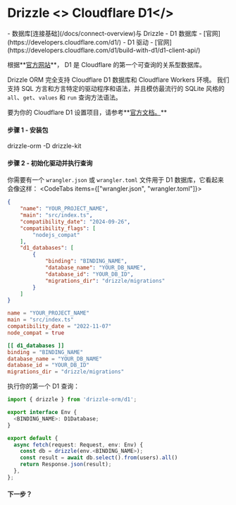 
# Drizzle <> Cloudflare D1</>

<Prerequisites>
- 数据库[连接基础](/docs/connect-overview)与 Drizzle
- D1 数据库 - [官网](https://developers.cloudflare.com/d1/)
- D1 驱动 - [官网](https://developers.cloudflare.com/d1/build-with-d1/d1-client-api/)
</Prerequisites>

根据**[官方网站](https://developers.cloudflare.com/d1/)**，
D1 是 Cloudflare 的第一个可查询的关系型数据库。

Drizzle ORM 完全支持 Cloudflare D1 数据库和 Cloudflare Workers 环境。
我们支持 SQL 方言和方言特定的驱动程序和语法，并且模仿最流行的
SQLite 风格的 `all`、`get`、`values` 和 `run` 查询方法语法。

要为你的 Cloudflare D1 设置项目，请参考**[官方文档。](https://developers.cloudflare.com/d1/)**

#### 步骤 1 - 安装包
<Npm>
drizzle-orm
-D drizzle-kit
</Npm>

#### 步骤 2 - 初始化驱动并执行查询

你需要有一个 `wrangler.json` 或 `wrangler.toml` 文件用于 D1 数据库，它看起来会像这样：
<CodeTabs items={["wrangler.json", "wrangler.toml"]}>
```json
{
    "name": "YOUR_PROJECT_NAME",
    "main": "src/index.ts",
    "compatibility_date": "2024-09-26",
    "compatibility_flags": [
        "nodejs_compat"
    ],
    "d1_databases": [
        {
            "binding": "BINDING_NAME",
            "database_name": "YOUR_DB_NAME",
            "database_id": "YOUR_DB_ID",
            "migrations_dir": "drizzle/migrations"
        }
    ]
}
```
```toml
name = "YOUR_PROJECT_NAME"
main = "src/index.ts"
compatibility_date = "2022-11-07"
node_compat = true

[[ d1_databases ]]
binding = "BINDING_NAME"
database_name = "YOUR_DB_NAME"
database_id = "YOUR_DB_ID"
migrations_dir = "drizzle/migrations"
```
</CodeTabs>

执行你的第一个 D1 查询：
```typescript copy
import { drizzle } from 'drizzle-orm/d1';

export interface Env {
  <BINDING_NAME>: D1Database;
}

export default {
  async fetch(request: Request, env: Env) {
    const db = drizzle(env.<BINDING_NAME>);
    const result = await db.select().from(users).all()
    return Response.json(result);
  },
};
```

#### 下一步？

<WhatsNextPostgres/>
